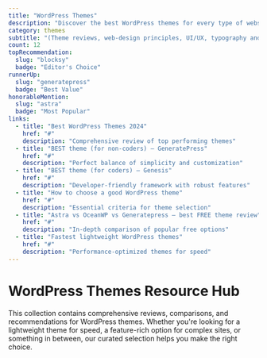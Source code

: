 ```yaml
---
title: "WordPress Themes"
description: "Discover the best WordPress themes for every type of website. From lightweight options to feature-rich designs, find the perfect theme for your project."
category: themes
subtitle: "(Theme reviews, web-design principles, UI/UX, typography and more)"
count: 12
topRecommendation:
  slug: "blocksy"
  badge: "Editor's Choice"
runnerUp:
  slug: "generatepress"
  badge: "Best Value"
honorableMention:
  slug: "astra"
  badge: "Most Popular"
links:
  - title: "Best WordPress Themes 2024"
    href: "#"
    description: "Comprehensive review of top performing themes"
  - title: "BEST theme (for non-coders) – GeneratePress"
    href: "#" 
    description: "Perfect balance of simplicity and customization"
  - title: "BEST theme (for coders) – Genesis"
    href: "#"
    description: "Developer-friendly framework with robust features"
  - title: "How to choose a good WordPress theme"
    href: "#"
    description: "Essential criteria for theme selection"
  - title: "Astra vs OceanWP vs Generatepress – best FREE theme review"
    href: "#"
    description: "In-depth comparison of popular free options"
  - title: "Fastest lightweight WordPress themes"
    href: "#"
    description: "Performance-optimized themes for speed"
---
```


# WordPress Themes Resource Hub

This collection contains comprehensive reviews, comparisons, and recommendations for WordPress themes. Whether you're looking for a lightweight theme for speed, a feature-rich option for complex sites, or something in between, our curated selection helps you make the right choice.
